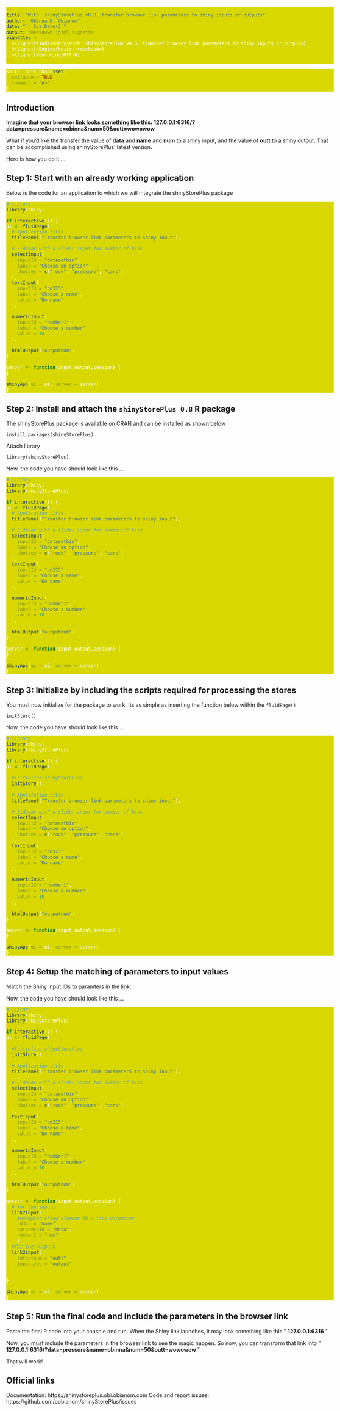 ---
title: "With  shinyStorePlus v0.8, transfer browser link parameters to shiny inputs or outputs"
author: "Obinna N. Obianom"
date: "`r Sys.Date()`"
output: rmarkdown::html_vignette
vignette: >
  %\VignetteIndexEntry{With  shinyStorePlus v0.8, transfer browser link parameters to shiny inputs or outputs}
  %\VignetteEngine{knitr::rmarkdown}
  %\VignetteEncoding{UTF-8}
---
```{r setup, include = FALSE}
knitr::opts_chunk$set(
  collapse = TRUE,
  comment = "#>"
)
```

## Introduction

__Imagine that your browser link looks something like this: 127.0.0.1:6316/?data=pressure&name=obinna&num=50&outt=wowowow __

What if you'd like the transfer the value of __data__ and __name__ and __num__ to a shiny input, and the value of __outt__ to a shiny output. That can be accomplished using shinyStorePlus' latest version. 

Here is how you do it ...

<style>body{max-width:unset!important;}pre.sourceCode{background-color:#d8d800!important;}code.sourceCode{background-color:#d8d800!important;color:fff!important;}</style>

## Step 1: Start with an already working application

Below is the code for an application to which we will integrate the shinyStorePlus package

```{r eval=FALSE,echo=TRUE}

# library
library(shiny)

if(interactive()) {
ui <- fluidPage(
  # Application title
  titlePanel("Transfer browser link parameters to shiny input"),

  # Sidebar with a slider input for number of bins
  selectInput(
    inputId = "datasetbin",
    label = "Choose an option",
    choices = c("rock", "pressure", "cars")
  ),
  textInput(
    inputId = "cd323",
    label = "Choose a name",
    value = "No name"
  ),

  numericInput(
    inputId = "number1",
    label = "Choose a number",
    value = 10
  ),
  
  htmlOutput("outputnum")
)

server <- function(input,output,session) {
}

shinyApp(ui = ui, server = server)
}

```


## Step 2: Install and attach the <code>shinyStorePlus 0.8</code> R package

The shinyStorePlus package is available on CRAN and can be installed as shown below

`install.packages(shinyStorePlus)`

Attach library 

`library(shinyStorePlus)`

Now, the code you have should look like this ...


```{r eval=FALSE,echo=TRUE}

# library
library(shiny)
library(shinyStorePlus)

if(interactive()) {
ui <- fluidPage(
  # Application title
  titlePanel("Transfer browser link parameters to shiny input"),

  # Sidebar with a slider input for number of bins
  selectInput(
    inputId = "datasetbin",
    label = "Choose an option",
    choices = c("rock", "pressure", "cars")
  ),
  textInput(
    inputId = "cd323",
    label = "Choose a name",
    value = "No name"
  ),

  numericInput(
    inputId = "number1",
    label = "Choose a number",
    value = 10
  ),
  
  htmlOutput("outputnum")
)

server <- function(input,output,session) {
}

shinyApp(ui = ui, server = server)
}

```


## Step 3: Initialize by including the scripts required for processing the stores

You must now initialize for the package to work. Its as simple as inserting the function below within the <code>fluidPage()</code>

`initStore()`

Now, the code you have should look like this ...


```{r eval=FALSE,echo=TRUE}

# library
library(shiny)
library(shinyStorePlus)

if(interactive()) {
ui <- fluidPage(
  
  #Initialize shinyStorePlus
  initStore(),
  
  # Application title
  titlePanel("Transfer browser link parameters to shiny input"),

  # Sidebar with a slider input for number of bins
  selectInput(
    inputId = "datasetbin",
    label = "Choose an option",
    choices = c("rock", "pressure", "cars")
  ),
  textInput(
    inputId = "cd323",
    label = "Choose a name",
    value = "No name"
  ),

  numericInput(
    inputId = "number1",
    label = "Choose a number",
    value = 10
  ),
  
  htmlOutput("outputnum")
)

server <- function(input,output,session) {
}

shinyApp(ui = ui, server = server)
}

```



## Step 4: Setup the matching of parameters to input values

Match the Shiny input IDs to paramters in the link.

Now, the code you have should look like this ...


```{r eval=FALSE,echo=TRUE}

# library
library(shiny)
library(shinyStorePlus)

if(interactive()) {
ui <- fluidPage(
  
  #Initialize shinyStorePlus
  initStore(),
  
  # Application title
  titlePanel("Transfer browser link parameters to shiny input"),

  # Sidebar with a slider input for number of bins
  selectInput(
    inputId = "datasetbin",
    label = "Choose an option",
    choices = c("rock", "pressure", "cars")
  ),
  textInput(
    inputId = "cd323",
    label = "Choose a name",
    value = "No name"
  ),

  numericInput(
    inputId = "number1",
    label = "Choose a number",
    value = 10
  ),
  
  htmlOutput("outputnum")
)

server <- function(input,output,session) {
  # for the inputs
  link2input(
    #example: shiny element ID = link parameter
    cd323 = "name",
    datasetbin = "data",
    number1 = "num"
    )
  #for the outputs
  link2input(
    outputnum = "outt",
    inputtype = "output"
  )
  
}

shinyApp(ui = ui, server = server)
}

```

## Step 5: Run the final code and include the parameters in the browser link

Paste the final R code into your console and run. When the Shiny link launches, it may look something like this " __127.0.0.1:6316 __ "

Now, you must include the parameters in the browser link to see the magic happen. So now, you can transform that link into  " __127.0.0.1:6316/?data=pressure&name=obinna&num=50&outt=wowowow __ "

That will work!

  
## Official links

Documentation: https://shinystoreplus.obi.obianom.com
Code and report issues: https://github.com/oobianom/shinyStorePlus/issues


